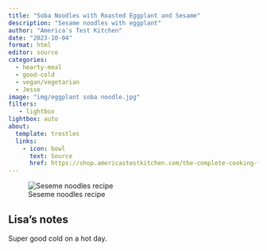 ```yaml
---
title: "Soba Noodles with Roasted Eggplant and Sesame"
description: "Sesame noodles with eggplant"
author: "America's Test Kitchen"
date: "2023-10-04"
format: html
editor: source
categories:
  - hearty-meal
  - good-cold
  - vegan/vegetarian
  - Jesse
image: "img/eggplant soba noodle.jpg"
filters:
   - lightbox
lightbox: auto
about:
  template: trestles
  links:
    - icon: bowl
      text: Source
      href: https://shop.americastestkitchen.com/the-complete-cooking-for-two-cookbook.html
---
```


![Seseme noodles recipe](img/seseme noodles 2.jpg)


## Lisa's notes

Super good cold on a hot day. 
